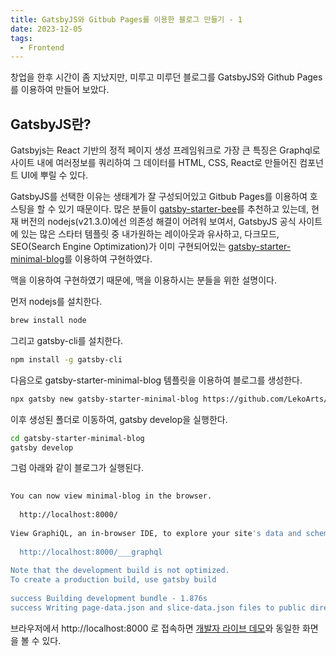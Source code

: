 ```yaml
---
title: GatsbyJS와 Gitbub Pages를 이용한 블로그 만들기 - 1 
date: 2023-12-05
tags:
  - Frontend
---
```


창업을 한후 시간이 좀 지났지만, 미루고 미루던 블로그를 GatsbyJS와 Github Pages를 이용하여 만들어 보았다.

## GatsbyJS란?
Gatsbyjs는 React 기반의 정적 페이지 생성 프레임워크로 가장 큰 특징은 Graphql로 사이트 내에 여러정보를 쿼리하여 그 데이터를 HTML, CSS, React로 만들어진 컴포넌트 UI에 뿌릴 수 있다.

GatsbyJS를 선택한 이유는 생태계가 잘 구성되어있고 Gitbub Pages를 이용하여 호스팅을 할 수 있기 때문이다.
많은 분들이 [gatsby-starter-bee](https://github.com/JaeYeopHan/gatsby-starter-bee)를 추천하고 있는데, 현재 버전의 nodejs(v21.3.0)에선 의존성 해결이 어려워 보여서, GatsbyJS 공식 사이트에 있는 많은 스타터 템플릿 중 내가원하는 레이아웃과 유사하고, 다크모드, SEO(Search Engine Optimization)가 이미 구현되어있는  [gatsby-starter-minimal-blog](https://github.com/LekoArts/gatsby-starter-minimal-blog)를 이용하여 구현하였다.

맥을 이용하여 구현하였기 때문에, 맥을 이용하시는 분들을 위한 설명이다.

먼저 nodejs를 설치한다.
```bash
brew install node
```

그리고 gatsby-cli를 설치한다.
```bash
npm install -g gatsby-cli
```

다음으로 gatsby-starter-minimal-blog 템플릿을 이용하여 블로그를 생성한다.
```bash
npx gatsby new gatsby-starter-minimal-blog https://github.com/LekoArts/gatsby-starter-minimal-blog
```

이후 생성된 폴더로 이동하여, gatsby develop을 실행한다.
```bash
cd gatsby-starter-minimal-blog
gatsby develop
```

그럼 아래와 같이 블로그가 실행된다.
```bash
⠀
You can now view minimal-blog in the browser.
⠀
  http://localhost:8000/
⠀
View GraphiQL, an in-browser IDE, to explore your site's data and schema
⠀
  http://localhost:8000/___graphql
⠀
Note that the development build is not optimized.
To create a production build, use gatsby build
⠀
success Building development bundle - 1.876s
success Writing page-data.json and slice-data.json files to public directory - 0.042s - 1/6 143.90/s
```

브라우저에서 http://localhost:8000 로 접속하면 [개발자 라이브 데모](https://minimal-blog.lekoarts.de/)와 동일한 화면을 볼 수 있다.
